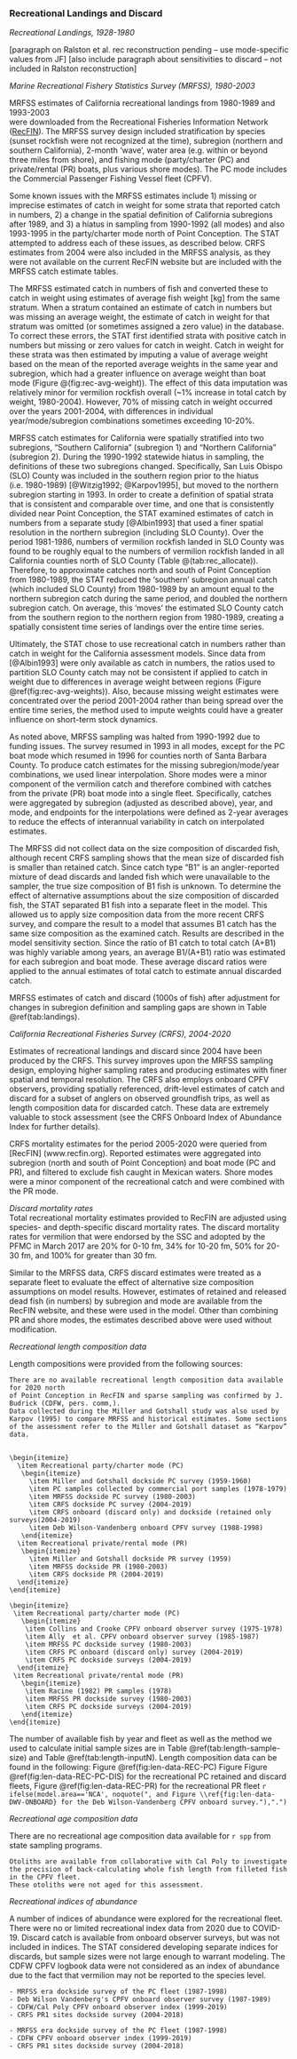### Recreational Landings and Discard


*Recreational Landings, 1928-1980*

[paragraph on Ralston et al. rec reconstruction pending -- use mode-specific values from JF]
[also include paragraph about sensitivities to discard -- not included in Ralston reconstruction]

*Marine Recreational Fishery Statistics Survey (MRFSS), 1980-2003*

MRFSS estimates of California recreational landings from 1980-1989 and 1993-2003  
were downloaded from the Recreational Fisheries Information Network 
([RecFIN](https://www.recfin.org/)). The MRFSS survey design included stratification by 
species (sunset rockfish were not recognized at the time), subregion (northern 
and southern California), 2-month ‘wave’, water area (e.g. within or beyond 
three miles from shore), and fishing mode (party/charter (PC) and private/rental (PR) boats,
plus various shore modes).  The PC mode includes the Commercial Passenger Fishing Vessel 
fleet (CPFV).

Some known issues with the MRFSS estimates include 1) missing or imprecise estimates of catch 
in weight for some strata that reported catch in numbers, 2) a change in the 
spatial definition of California subregions after 1989, and 3) a hiatus in 
sampling from 1990-1992 (all modes) and also 1993-1995 in the party/charter mode 
north of Point Conception. The STAT attempted to address each of these issues, 
as described below. CRFS estimates from 2004 were also included in the MRFSS 
analysis, as they were not available on the current RecFIN website but are 
included with the MRFSS catch estimate tables.

The MRFSS estimated catch in numbers of fish and converted these to catch in 
weight using estimates of average fish weight [kg] from the same stratum. When 
a stratum contained an estimate of catch in numbers but was missing an average 
weight, the estimate of catch in weight for that stratum was omitted (or sometimes 
assigned a zero value) in the database. To correct these errors, the STAT first 
identified strata with positive catch in numbers but missing or zero values for 
catch in weight. Catch in weight for these strata was then estimated by imputing 
a value of average weight based on the mean of the reported average weights in 
the same year and subregion, which had a greater influence on average 
weight than boat mode (Figure \@(fig:rec-avg-weight)). The effect of this data imputation was relatively 
minor for vermilion rockfish overall (~1% increase in total catch by weight, 
1980-2004). However, 70% of missing catch in weight occurred over the years 
2001-2004, with differences in individual year/mode/subregion combinations sometimes exceeding 10-20%.

MRFSS catch estimates for California were spatially stratified into two subregions, 
“Southern California” (subregion 1) and “Northern California” (subregion 2). 
During the 1990-1992 statewide hiatus in sampling, the definitions of these two 
subregions changed. Specifically, San Luis Obispo (SLO) County was included in 
the southern region prior to the hiatus (i.e. 1980-1989) [@Witzig1992; @Karpov1995], 
but moved to the northern subregion starting in 1993. In order to create a 
definition of spatial strata that is consistent and comparable over time, and 
one that is consistently divided near Point Conception, the STAT examined 
estimates of catch in numbers from a separate study [@Albin1993] that used a finer spatial 
resolution in the northern subregion (including SLO County). Over the period 
1981-1986, numbers of vermilion rockfish landed in SLO County was found to 
be roughly equal to the numbers of vermilion rockfish landed in all California 
counties north of SLO County (Table \@(tab:rec_allocate)). Therefore, to approximate catches north
and south of Point Conception from 1980-1989, the STAT reduced the ‘southern’ 
subregion annual catch (which included SLO County) from 1980-1989 by an amount 
equal to the northern subregion catch during the same period, and doubled the 
northern subregion catch. On average, this ‘moves’ the estimated SLO County 
catch from the southern region to the northern region from 1980-1989, creating 
a spatially consistent time series of landings over the entire time series.


Ultimately, the STAT chose to use recreational catch in numbers rather than catch in weight for the California assessment models. Since data from [@Albin1993] were only available as catch in numbers, the ratios used to partition SLO County catch may not be consistent if applied to catch in weight due to differences in average weight between regions (Figure \@ref(fig:rec-avg-weights)). Also, because missing weight estimates were concentrated over the period 2001-2004 rather than being spread over the entire time series, the method used to impute weights could have a greater influence on short-term stock dynamics.


As noted above, MRFSS sampling was halted from 1990-1992 due to funding issues. 
The survey resumed in 1993 in all modes, except for the PC boat 
mode which resumed in 1996 for counties north of Santa Barbara County.  To 
produce catch estimates for the missing subregion/mode/year combinations, we 
used linear interpolation. Shore modes were a minor component of the vermilion 
catch and therefore combined with catches from the private (PR) boat mode into 
a single fleet. Specifically, catches were aggregated by subregion (adjusted as 
described above), year, and mode, and endpoints for the interpolations were 
defined as 2-year averages to reduce the effects of interannual variability 
in catch on interpolated estimates.

The MRFSS did not collect data on the size composition of discarded fish, although recent CRFS sampling shows that the mean size of discarded fish is smaller than retained catch. Since catch type “B1” is an angler-reported mixture of dead discards and landed fish which were unavailable to the sampler, the true size composition of B1 fish is unknown. To determine the effect of alternative assumptions about the size composition of discarded fish, the STAT separated B1 fish into a separate fleet in the model. This allowed us to apply size composition data from the more recent CRFS survey, and compare the result to a model that assumes B1 catch has the same size composition as the examined catch. Results are described in the model sensitivity section. Since the ratio of B1 catch to total catch (A+B1) was highly variable among years, an average B1/(A+B1) ratio was estimated for each subregion and boat mode. These average discard ratios were applied to the annual estimates of total catch to estimate annual discarded catch.


MRFSS estimates of catch and discard (1000s of fish) after adjustment for
changes in subregion definition and sampling gaps are shown in Table \@ref(tab:landings).

*California Recreational Fisheries Survey (CRFS), 2004-2020*

Estimates of recreational landings and discard since 2004 have been produced by 
the CRFS. This survey improves upon the MRFSS sampling design, employing higher 
sampling rates and producing estimates with finer spatial and temporal resolution. The CRFS also employs onboard CPFV observers, providing spatially referenced, drift-level estimates of catch and discard for a subset of anglers on observed groundfish trips, as well as length composition data for discarded catch. These data are extremely valuable to stock assessment (see the CRFS Onboard Index of Abundance Index for 
further details).

CRFS mortality estimates for the period 2005-2020 were queried from [RecFIN] (www.recfin.org). 
Reported estimates were aggregated into subregion (north and south of Point Conception) and boat mode (PC and PR), and filtered to exclude fish 
caught in Mexican waters. Shore modes were a minor component of the recreational catch and were combined with the PR mode. 

*Discard mortality rates*  
Total recreational mortality estimates provided to RecFIN are 
adjusted using species- and depth-specific discard mortality rates.
The discard mortality rates for vermilion that were endorsed by the 
SSC and adopted by the 
PFMC in March 2017 are 20% for 0-10 fm, 34% for 10-20 fm, 50% for 20-30 fm, and 
100% for greater than 30 fm.

Similar to the MRFSS data, CRFS discard estimates were treated as a separate fleet to evaluate the effect of alternative size composition assumptions on model results. However, estimates of retained and released dead fish (in numbers) by subregion and mode are available from the RecFIN website, and these were used in the model. Other than combining PR and shore modes, the estimates described above were used without modification.


*Recreational length composition data*

Length compositions were provided from the following sources:


```asis
There are no available recreational length composition data available for 2020 north 
of Point Conception in RecFIN and sparse sampling was confirmed by J. Budrick (CDFW, pers. comm,).
Data collected during the Miller and Gotshall study was also used by Karpov (1995) to compare MRFSS and historical estimates. Some sections of the assessment refer to the Miller and Gotshall dataset as “Karpov” data.


\begin{itemize}
  \item Recreational party/charter mode (PC)
   \begin{itemize}
     \item Miller and Gotshall dockside PC survey (1959-1960) 
     \item PC samples collected by commercial port samples (1978-1979)
     \item MRFSS dockside PC survey (1980-2003)    
     \item CRFS dockside PC survey (2004-2019)
     \item CRFS onboard (discard only) and dockside (retained only surveys(2004-2019)
     \item Deb Wilson-Vandenberg onboard CPFV survey (1988-1998)
   \end{itemize}
  \item Recreational private/rental mode (PR)
   \begin{itemize}
     \item Miller and Gotshall dockside PR survey (1959) 
     \item MRFSS dockside PR (1980-2003)
     \item CRFS dockside PR (2004-2019)
  \end{itemize}
\end{itemize}
```






```asis
\begin{itemize}
 \item Recreational party/charter mode (PC)
   \begin{itemize}
    \item Collins and Crooke CPFV onboard observer survey (1975-1978)  
    \item Ally  et al. CPFV onboard observer survey (1985-1987)
    \item MRFSS PC dockside survey (1980-2003)     
    \item CRFS PC onboard (discard only) survey (2004-2019)
    \item CRFS PC dockside surveys (2004-2019)
  \end{itemize}
 \item Recreational private/rental mode (PR)
   \begin{itemize}
    \item Racine (1982) PR samples (1978)
    \item MRFSS PR dockside survey (1980-2003) 
    \item CRFS PC dockside surveys (2004-2019)
   \end{itemize}
\end{itemize}
```

The number of available fish by year and fleet as well as the method we used to 
calculate initial sample sizes are in Table \@ref(tab:length-sample-size) and Table \@ref(tab:length-inputN). 
Length composition data can be found in the following: Figure
\@ref(fig:len-data-REC-PC) Figure Figure \@ref(fig:len-data-REC-PC-DIS) for 
the recreational PC retained and discard fleets, 
Figure \@ref(fig:len-data-REC-PR) for the recreational PR fleet
`r ifelse(model.area=='NCA', noquote(", and Figure \\ref{fig:len-data-DWV-ONBOARD} for the Deb Wilson-Vandenberg CPFV onboard survey."),".")`


*Recreational age composition data*

There are no recreational age composition data available for `r spp` from state sampling 
programs.
```asis
Otoliths are available from collaborative with Cal Poly to investigate 
the precision of back-calculating whole fish length from filleted fish in the CPFV fleet. 
These otoliths were not aged for this assessment. 
```

*Recreational indices of abundance*

A number of indices of abundance were explored for the recreational fleet.  There were no or limited recreational index data from 2020 due to COVID-19. Discard catch is available from onboard observer surveys, but was not included in indices.  The STAT considered developing separate indices for discards, but sample sizes were not large enough to warrant modeling. The CDFW CPFV logbook data were not considered as an index of abundance due to the fact that 
vermilion may not be reported to the species level.



```asis
- MRFSS era dockside survey of the PC fleet (1987-1998)
- Deb Wilson Vandenberg's CPFV onboard observer survey (1987-1989)
- CDFW/Cal Poly CPFV onboard observer index (1999-2019)
- CRFS PR1 sites dockside survey (2004-2018)
```

```asis
- MRFSS era dockside survey of the PC fleet (1987-1998)
- CDFW CPFV onboard observer index (1999-2019)
- CRFS PR1 sites dockside survey (2004-2018)
```
